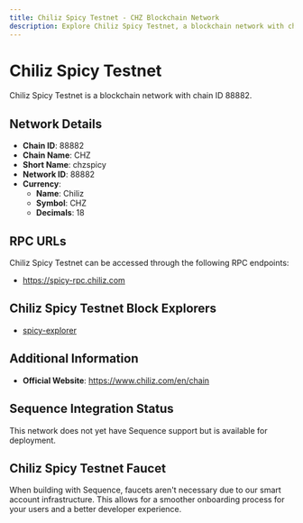 ```yaml
--- 
title: Chiliz Spicy Testnet - CHZ Blockchain Network
description: Explore Chiliz Spicy Testnet, a blockchain network with chain ID 88882. Learn about its native currency, Chiliz, and how to interact with the network.
---
```


# Chiliz Spicy Testnet

Chiliz Spicy Testnet is a blockchain network with chain ID 88882.

## Network Details

- **Chain ID**: 88882
- **Chain Name**: CHZ
- **Short Name**: chzspicy
- **Network ID**: 88882
- **Currency**: 
  - **Name**: Chiliz
  - **Symbol**: CHZ
  - **Decimals**: 18

## RPC URLs

Chiliz Spicy Testnet can be accessed through the following RPC endpoints:

- https://spicy-rpc.chiliz.com

## Chiliz Spicy Testnet Block Explorers

- [spicy-explorer](https://testnet.chiliscan.com)

## Additional Information

- **Official Website**: https://www.chiliz.com/en/chain

## Sequence Integration Status

This network does not yet have Sequence support but is available for deployment.

## Chiliz Spicy Testnet Faucet

When building with Sequence, faucets aren't necessary due to our smart account infrastructure. This allows for a smoother onboarding process for your users and a better developer experience.
